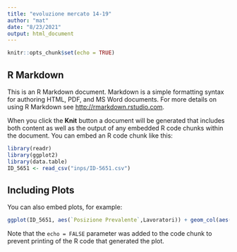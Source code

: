 ```yaml
---
title: "evoluzione mercato 14-19"
author: "mat"
date: "8/23/2021"
output: html_document
---
```


```r
knitr::opts_chunk$set(echo = TRUE)
```

## R Markdown

This is an R Markdown document. Markdown is a simple formatting syntax for authoring HTML, PDF, and MS Word documents. For more details on using R Markdown see <http://rmarkdown.rstudio.com>.

When you click the **Knit** button a document will be generated that includes both content as well as the output of any embedded R code chunks within the document. You can embed an R code chunk like this:

```r
library(readr)
library(ggplot2)
library(data.table)
ID_5651 <- read_csv("inps/ID-5651.csv")
```

## Including Plots

You can also embed plots, for example:

```r
ggplot(ID_5651, aes(`Posizione Prevalente`,Lavoratori)) + geom_col(aes(fill=Cittadinanza), position = "dodge") + facet_grid(vars(Anno))
```

Note that the `echo = FALSE` parameter was added to the code chunk to prevent printing of the R code that generated the plot.
